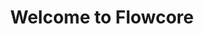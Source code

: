 ---
title: Welcome to Flowcore
description: Get started with using Flowcore.
template: splash
hero:
  tagline: This is your go-to stop for anything Flowcore 🚀
  image:
    file: ../../assets/Just-Logo_-_Transparent.png
  actions:
    - text: Getting Started
      link: /guides/example/
      icon: right-arrow
      variant: primary
    - text: Go to the Flowcore platform
      link: https://flowcore.io
      icon: external
---